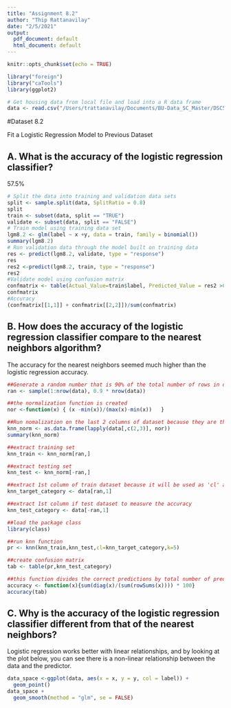 ```yaml
---
title: "Assignment 8.2"
author: "Thip Rattanavilay"
date: "2/5/2021"
output:
  pdf_document: default
  html_document: default
---
```

  
  ```r
knitr::opts_chunk$set(echo = TRUE)
```

```r
library("foreign")
library("caTools")
library(ggplot2)

# Get housing data from local file and load into a R data frame
data <- read.csv("/Users/trattanavilay/Documents/BU-Data_SC_Master/DSC520-Statistics-for-Data-Science/dsc520/completed/assignment08/binary-classifier-data.csv")

```


#Dataset 8.2

Fit a Logistic Regression Model to Previous Dataset
 

## A. What is the accuracy of the logistic regression classifier?

57.5%

```r
# Split the data into training and validation data sets
split <- sample.split(data, SplitRatio = 0.8)
split
train <- subset(data, split == "TRUE")
validate <- subset(data, split == "FALSE")
# Train model using training data set
lgm8.2 <- glm(label ~ x +y, data = train, family = binomial())
summary(lgm8.2)
# Run validation data through the model built on training data
res <- predict(lgm8.2, validate, type = "response")
res
res2 <-predict(lgm8.2, train, type = "response")
res2
#Validate model using confusion matrix
confmatrix <- table(Actual_Value=train$label, Predicted_Value = res2 >0.5)
confmatrix
#Accuracy
(confmatrix[[1,1]] + confmatrix[[2,2]])/sum(confmatrix)
```


## B. How does the accuracy of the logistic regression classifier compare to the nearest neighbors algorithm?

The accuracy for the nearest neighbors seemed much higher than the logistic regression accuracy.


```r
##Generate a random number that is 90% of the total number of rows in dataset.
ran <- sample(1:nrow(data), 0.9 * nrow(data)) 

##the normalization function is created
nor <-function(x) { (x -min(x))/(max(x)-min(x))   }

##Run nomalization on the last 2 columns of dataset because they are the predictors
knn_norm <- as.data.frame(lapply(data[,c(2,3)], nor))
summary(knn_norm)

##extract training set
knn_train <- knn_norm[ran,] 

##extract testing set
knn_test <- knn_norm[-ran,] 

##extract 1st column of train dataset because it will be used as 'cl' argument in knn function.
knn_target_category <- data[ran,1]

##extract 1st column if test dataset to measure the accuracy
knn_test_category <- data[-ran,1]

##load the package class
library(class)

##run knn function
pr <- knn(knn_train,knn_test,cl=knn_target_category,k=5)

##create confusion matrix
tab <- table(pr,knn_test_category)

##this function divides the correct predictions by total number of predictions that tell us how accurate the model is.
accuracy <- function(x){sum(diag(x)/(sum(rowSums(x)))) * 100}
accuracy(tab)
```

## C. Why is the accuracy of the logistic regression classifier different from that of the nearest neighbors?

Logistic regression works better with linear relationships, and by looking at the plot below, you can see there is a non-linear relationship between the data and the predictor.


```r
data_space <-ggplot(data, aes(x = x, y = y, col = label)) + 
  geom_point()
data_space +
  geom_smooth(method = "glm", se = FALSE)
```